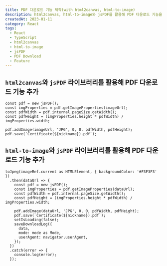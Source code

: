 ---
title: PDF 다운로드 기능 제작(with html2canvas, html-to-image)
description: html2canvas, html-to-image와 jsPDF를 활용해 PDF 다운로드 기능을 만들어보자
createdAt: 2023-01-11
category: React
tags:
  - React
  - TypeScript
  - html2canvas
  - html-to-image
  - jsPDF
  - PDF Download
  - Feature
---

## `html2canvas`와 `jsPDF` 라이브러리를 활용해 PDF 다운로드 기능 추가

```tsx
const pdf = new jsPDF();
const imgProperties = pdf.getImageProperties(imageUrl);
const pdfWidth = pdf.internal.pageSize.getWidth();
const pdfHeight = (imgProperties.height * pdfWidth) / imgProperties.width;

pdf.addImage(imageUrl, 'JPG', 0, 0, pdfWidth, pdfHeight);
pdf.save(`Certificate(${nickname}).pdf`);
```

## `html-to-image`와 `jsPDF` 라이브러리를 활용해 PDF 다운로드 기능 추가

```tsx
toJpeg(imageRef.current as HTMLElement, { backgroundColor: '#F3F3F3' })
  .then(dataUrl => {
    const pdf = new jsPDF();
    const imgProperties = pdf.getImageProperties(dataUrl);
    const pdfWidth = pdf.internal.pageSize.getWidth();
    const pdfHeight = (imgProperties.height * pdfWidth) / imgProperties.width;

    pdf.addImage(dataUrl, 'JPG', 0, 0, pdfWidth, pdfHeight);
    pdf.save(`Certificate(${nickname}).pdf`);
    setIsLoading(false);
    saveDownloadLog({
      data,
      mode: mode as Mode,
      userAgent: navigator.userAgent,
    });
  })
  .catch(error => {
    console.log(error);
  });
```
